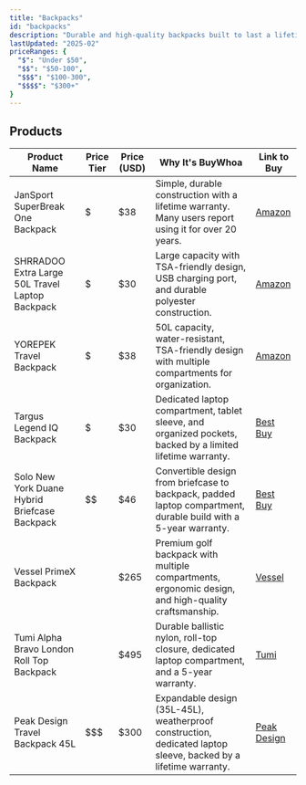 ```yaml
---
title: "Backpacks"
id: "backpacks"
description: "Durable and high-quality backpacks built to last a lifetime."
lastUpdated: "2025-02"
priceRanges: {
  "$": "Under $50",
  "$$": "$50-100",
  "$$$": "$100-300",
  "$$$$": "$300+"
}
---
```


## Products

| Product Name | Price Tier | Price (USD) | Why It's BuyWhoa | Link to Buy |
|--------------|------------|-------------|---------------|-------------|
| JanSport SuperBreak One Backpack | $ | $38 | Simple, durable construction with a lifetime warranty. Many users report using it for over 20 years. | [Amazon](https://amzn.to/3CSevCA) |
| SHRRADOO Extra Large 50L Travel Laptop Backpack | $ | $30 | Large capacity with TSA-friendly design, USB charging port, and durable polyester construction. | [Amazon](https://amzn.to/41k1RWs) |
| YOREPEK Travel Backpack | $ | $38 | 50L capacity, water-resistant, TSA-friendly design with multiple compartments for organization. | [Amazon](https://amzn.to/4gJNW0f) |
| Targus Legend IQ Backpack | $ | $30 | Dedicated laptop compartment, tablet sleeve, and organized pockets, backed by a limited lifetime warranty. | [Best Buy](https://amzn.to/4gMpDin) |
| Solo New York Duane Hybrid Briefcase Backpack | $$ | $46 | Convertible design from briefcase to backpack, padded laptop compartment, durable build with a 5-year warranty. | [Best Buy](https://amzn.to/4i2CvSl) |
| Vessel PrimeX Backpack | $$$$ | $265 | Premium golf backpack with multiple compartments, ergonomic design, and high-quality craftsmanship. | [Vessel](https://vesselgolf.com/products/primex-backpack) |
| Tumi Alpha Bravo London Roll Top Backpack | $$$$ | $495 | Durable ballistic nylon, roll-top closure, dedicated laptop compartment, and a 5-year warranty. | [Tumi](https://www.tumi.com/c/alpha-bravo) |
| Peak Design Travel Backpack 45L | $$$ | $300 | Expandable design (35L-45L), weatherproof construction, dedicated laptop sleeve, backed by a lifetime warranty. | [Peak Design](https://amzn.to/4k0dSrf) |
